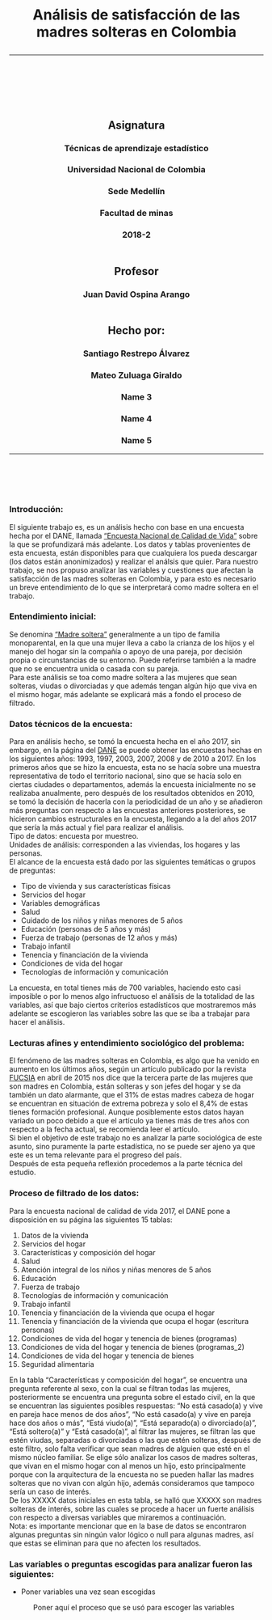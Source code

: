 <h1 align="center"><b>Análisis de satisfacción de las madres solteras en Colombia</b><hr><br><br></h1>

<h2 align="center"><b>Asignatura</b></h2>
<h3 align="center">Técnicas de aprendizaje estadístico</h3>
<h3 align="center">Universidad Nacional de Colombia</h3>
<h3 align="center">Sede Medellín</h3>
<h3 align="center">Facultad de minas</h3>
<h3 align="center">2018-2<br><br></h3>

<h2 align="center"><b>Profesor</b></h2>
<h3 align="center">Juan David Ospina Arango<br><br></h3>

<h2 align="center"><b>Hecho por:</b></h2>
<h3 align="center">Santiago Restrepo Álvarez</h3>
<h3 align="center">Mateo Zuluaga Giraldo</h3>
<h3 align="center">Name 3</h3>
<h3 align="center">Name 4</h3>
<h3 align="center">Name 5<hr><br><br><br></h3>

<h3><b>Introducción:</b></h3>
<p>
El siguiente trabajo es, es un análisis hecho con base en una encuesta hecha por el 
DANE, llamada <a href="http://microdatos.dane.gov.co/index.php/catalog/MICRODATOS/about_collection/8/1">"Encuesta Nacional de Calidad de Vida"</a> sobre la que se profundizará más adelante. Los datos y tablas provenientes de esta encuesta, están disponibles para que cualquiera los pueda descargar (los datos están anonimizados) y realizar el análsis que quier. Para nuestro trabajo, se nos propuso analizar las variables y cuestiones que afectan la satisfacción de las madres solteras en Colombia, y para esto es necesario un breve entendimiento de lo que se interpretará como madre soltera en el trabajo.<br>
</p>

<h3><b>Entendimiento inicial:</b></h3>
<p>
Se denomina <a href="https://es.wikipedia.org/wiki/Madre_soltera">"Madre soltera"</a> generalmente a un tipo de familia monoparental, en la que una mujer lleva a cabo la crianza de los hijos y el manejo del hogar sin la compañía o apoyo de una pareja, por decisión propia o circunstancias de su entorno. Puede referirse también a la madre que no se encuentra unida o casada con su pareja.<br>Para este análisis se toa como madre soltera a las mujeres que sean solteras, viudas o divorciadas y que además tengan algún hijo que viva en el mismo hogar, más adelante se explicará más a fondo el proceso de filtrado.<br>
</p>

<h3><b>Datos técnicos de la encuesta: </b></h3>
<p>
Para en análisis hecho, se tomó la encuesta hecha en el año 2017, sin embargo, en la página del <a href="http://microdatos.dane.gov.co/index.php/catalog/MICRODATOS/about_collection/8/1">DANE</a> se puede obtener las encuestas hechas en los siguientes años: 1993, 1997, 2003, 2007, 2008 y de 2010 a 2017. En los primeros años que se hizo la encuesta, esta no se hacía sobre una muestra representativa de todo el territorio nacional, sino que se hacía solo en ciertas ciudades o departamentos, además la encuesta inicialmente no se realizaba anualmente, pero después de los resultados obtenidos en 2010, se tomó la decisión de hacerla con la periodicidad de un año y se añadieron más preguntas con respecto a las encuestas anteriores posteriores, se hicieron cambios estructurales en la encuesta, llegando a la del años 2017 que sería la más actual y fiel para realizar el análisis.<br>Tipo de datos: encuesta por muestreo.<br>Unidades de análisis: corresponden a las viviendas, los hogares y las personas.<br>El alcance de la encuesta está dado por las siguientes temáticas o grupos de preguntas:
</p>
<ul>
  <li>Tipo de vivienda y sus características físicas
  <li>Servicios del hogar
  <li>Variables demográficas
  <li>Salud
  <li>Cuidado de los niños y niñas menores de 5 años
  <li>Educación (personas de 5 años y más)
  <li>Fuerza de trabajo (personas de 12 años y más)
  <li>Trabajo infantil
  <li>Tenencia y financiación de la vivienda
  <li>Condiciones de vida del hogar
  <li>Tecnologías de información y comunicación
</ul>
<p>
La encuesta, en total tienes más de 700 variables, haciendo esto casi imposible o por lo menos algo infructuoso el análisis de la totalidad de las variables, así que bajo ciertos criterios estadísticos que mostraremos más adelante se escogieron las variables sobre las que se iba a trabajar para hacer el análisis.
</p>

<h3><b>Lecturas afines y entendimiento sociológico del problema: </b></h3>
<p>
El fenómeno de las madres solteras en Colombia, es algo que ha venido en aumento en los últimos años, según un artículo publicado por la revista <a href="https://www.fucsia.co/edicion-impresa/articulo/la-realidad-de-las-madres-solteras-en-colombia/61855">FUCSIA</a> en abril de 2015 nos dice que la tercera parte de las mujeres que son madres en Colombia, están solteras y son jefes del hogar y se da también un dato alarmante, que el 31% de estas madres cabeza de hogar se encuentran en situación de extrema pobreza y solo el 8,4% de estas tienes formación profesional. Aunque posiblemente estos datos hayan variado un poco debido a que el artículo ya tienes más de tres años con respecto a la fecha actual, se recomienda leer el artículo.<br>Si bien el objetivo de este trabajo no es analizar la parte sociológica de este asunto, sino puramente la parte estadística, no se puede ser ajeno ya que este es un tema relevante para el progreso del país.<br>Después de esta pequeña reflexión procedemos a la parte técnica del estudio.
</p>

<h3><b>Proceso de filtrado de los datos: </b></h3>
<p>
Para la encuesta nacional de calidad de vida 2017, el DANE pone a disposición en su página las siguientes 15 tablas:
</p>
<ol>
  <li>Datos de la vivienda
  <li>Servicios del hogar
  <li>Características y composición del hogar
  <li>Salud
  <li>Atención integral de los niños y niñas menores de 5 años
  <li>Educación
  <li>Fuerza de trabajo
  <li>Tecnologías de información y comunicación
  <li>Trabajo infantil
  <li>Tenencia y financiación de la vivienda que ocupa el hogar
  <li>Tenencia y financiación de la vivienda que ocupa el hogar (escritura personas)
  <li> Condiciones de vida del hogar y tenencia de bienes (programas)
  <li> Condiciones de vida del hogar y tenencia de bienes (programas_2)
  <li> Condiciones de vida del hogar y tenencia de bienes
  <li> Seguridad alimentaria
</ol>

<p>
En la tabla “Características y composición del hogar”, se encuentra una pregunta referente al sexo, con la cual se filtran todas las mujeres, posteriormente se encuentra una pregunta sobre el estado civil, en la que se encuentran las siguientes posibles respuestas: “No está casado(a) y vive en pareja hace menos de dos años”, “No está casado(a) y vive en pareja hace dos años o más”, “Está viudo(a)”, “Está separado(a) o divorciado(a)”, “Está soltero(a)” y “Está casado(a)”, al filtrar las mujeres, se filtran las que estén viudas, separadas o divorciadas o las que estén solteras, después de este filtro, solo falta verificar que sean madres de alguien que esté en el mismo núcleo familiar. Se elige sólo analizar los casos de madres solteras, que vivan en el mismo hogar con al menos un hijo, esto principalmente porque con la arquitectura de la encuesta no se pueden hallar las madres solteras que no vivan con algún hijo, además consideramos que tampoco sería un caso de interés.<br>De los XXXXX datos iniciales en esta tabla, se halló que XXXXX son madres solteras de interés, sobre las cuales se procede a hacer un fuerte análisis con respecto a diversas variables que miraremos a continuación.<br>Nota: es importante mencionar que en la base de datos se encontraron algunas preguntas sin ningún valor lógico o null para algunas madres, así que estas se eliminan para que no afecten los resultados.
</p>

<h3><b>Las variables o preguntas escogidas para analizar fueron las siguientes: </b></h3>
<ul>
  <li>Poner variables una vez sean escogidas
<ul>
<p>
Poner aquí el proceso que se usó para escoger las variables
</p>















